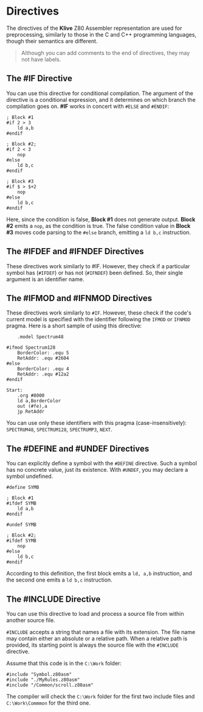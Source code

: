 # Directives

The directives of the **Klive** Z80 Assembler representation are used for preprocessing, similarly to those in the C and C++ programming languages, though their semantics are different.
> Although you can add comments to the end of directives, they may not have labels.

## The #IF Directive

You can use this directive for conditional compilation. The argument of the directive is a
conditional expression, and it determines on which branch the compilation goes on. __#IF__
works in concert with `#ELSE` and `#ENDIF`:

```z80-klive
; Block #1
#if 2 > 3
    ld a,b
#endif

; Block #2;
#if 2 < 3
    nop
#else
    ld b,c
#endif

; Block #3
#if $ > $+2
    nop
#else
    ld b,c
#endif
```

Here, since the condition is false, **Block #1** does not generate output. **Block #2** emits a `nop`, as the condition is true. The false condition value in **Block #3** moves code parsing to the `#else` branch, emitting a `ld b,c` instruction.

## The #IFDEF and #IFNDEF Directives

These directives work similarly to #IF. However, they check if a particular symbol has (`#IFDEF`) or has not (`#IFNDEF`) been defined. So, their single argument is an identifier name.

## The #IFMOD and #IFNMOD Directives

These directives work similarly to `#IF`. However, these check if the code's current model is specified with the identifier following the `IFMOD` or `IFNMOD` pragma. Here is a short sample of using this directive:

```z80-klive
    .model Spectrum48

#ifmod Spectrum128
    BorderColor: .equ 5
    RetAddr: .equ #2604
#else
    BorderColor: .equ 4
    RetAddr: .equ #12a2
#endif

Start:
	.org #8000
    ld a,BorderColor
    out (#fe),a
    jp RetAddr
```

You can use only these identifiers with this pragma (case-insensitively): `SPECTRUM48`, 
`SPECTRUM128`, `SPECTRUMP3`, `NEXT`.

## The #DEFINE and #UNDEF Directives

You can explicitly define a symbol with the `#DEFINE` directive. Such a symbol has no concrete value, just its existence. With `#UNDEF`, you may declare a symbol undefined.

```z80-klive
#define SYMB

; Block #1
#ifdef SYMB
    ld a,b
#endif

#undef SYMB

; Block #2;
#ifdef SYMB
    nop
#else
    ld b,c
#endif
```

According to this definition, the first block emits a `ld, a,b` instruction, and the second one emits a `ld b,c` instruction.

## The #INCLUDE Directive

You can use this directive to load and process a source file from within another source file.

`#INCLUDE` accepts a string that names a file with its extension. The file name may contain either an absolute or a relative path. When a relative path is provided, its starting point is always the source file with the `#INCLUDE` directive.

Assume that this code is in the `C:\Work` folder:

```z80-klive
#include "Symbol.z80asm"
#include "./MyRules.z80asm"
#include "/Common/scroll.z80asm"
```

The compiler will check the `C:\Work` folder for the first two include files and `C:\Work\Commmon` for the third one.